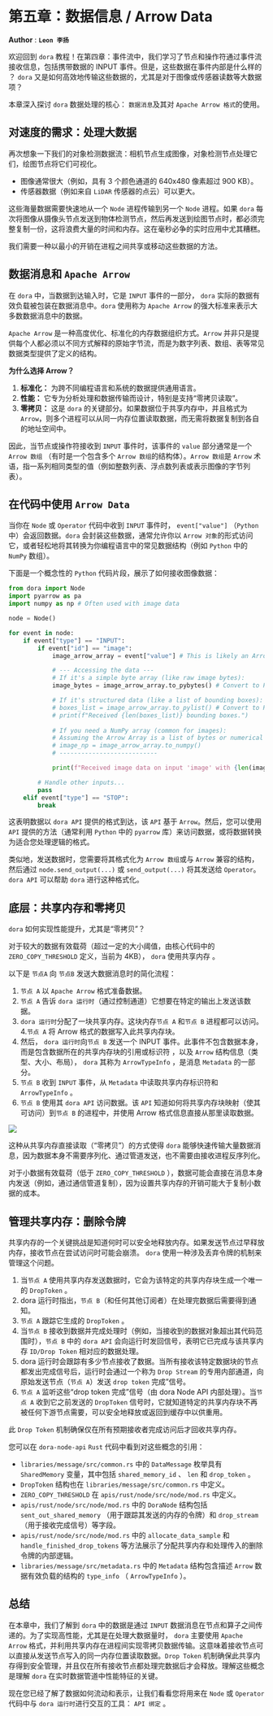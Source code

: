 # 第五章：数据信息 / Arrow Data

**Author** : **`Leon 李扬`**

欢迎回到 `dora` 教程！在第四章：事件流中，我们学习了节点和操作符通过事件流接收信息，包括携带数据的 INPUT 事件。但是，这些数据在事件内部是什么样的 ？ `dora` 又是如何高效地传输这些数据的，尤其是对于图像或传感器读数等大数据项？

本章深入探讨 `dora` 数据处理的核心： `数据消息`及其对 `Apache Arrow 格式`的使用。

## 对速度的需求：处理大数据

再次想象一下我们的对象检测数据流：相机节点生成图像，对象检测节点处理它们，绘图节点将它们可视化。

- 图像通常很大（例如，具有 3 个颜色通道的 640x480 像素超过 900 KB）。
- 传感器数据（例如来自 `LiDAR` 传感器的点云）可以更大。

这些海量数据需要快速地从一个 `Node` 进程传输到另一个 `Node` 进程。如果 `dora` 每次将图像从摄像头节点发送到物体检测节点，然后再发送到绘图节点时，都必须完整复制一份，这将浪费大量的时间和内存。这在毫秒必争的实时应用中尤其糟糕。

我们需要一种以最小的开销在进程之间共享或移动这些数据的方法。

## 数据消息和 `Apache Arrow`

在 `dora` 中，当数据到达输入时，它是 `INPUT` 事件的一部分， `dora` 实际的数据有效负载被包装在数据消息中。`dora` 使用称为 `Apache Arrow` 的强大标准来表示大多数数据消息中的数据。

`Apache Arrow` 是一种高度优化、标准化的内存数据组织方式。`Arrow` 并非只是提供每个人都必须以不同方式解释的原始字节流，而是为数字列表、数组、表等常见数据类型提供了定义的结构。

**为什么选择 Arrow？**

1. **标准化：** 为跨不同编程语言和系统的数据提供通用语言。
2. **性能：** 它专为分析处理和数据传输而设计，特别是支持“零拷贝读取”。
3. **零拷贝：** 这是 `dora` 的关键部分。如果数据位于共享内存中，并且格式为 `Arrow`，则多个进程可以从同一内存位置读取数据，而无需将数据复制到各自的地址空间中。

因此，当节点或操作符接收到 `INPUT` 事件时，该事件的 `value` 部分通常是一个 `Arrow 数组` （有时是一个包含多个 `Arrow 数组`的结构体）。`Arrow 数组`是 `Arrow` 术语，指一系列相同类型的值（例如整数列表、浮点数列表或表示图像的字节列表）。

## 在代码中使用 `Arrow Data`

当你在 `Node` 或 `Operator` 代码中收到 `INPUT` 事件时， `event["value"]` （`Python` 中）会返回数据。`dora` 会封装这些数据，通常允许你以 `Arrow 对象`的形式访问它，或者轻松地将其转换为你编程语言中的常见数据结构（例如 `Python` 中的 `NumPy` 数组）。

下面是一个概念性的 `Python` 代码片段，展示了如何接收图像数据：

```py
from dora import Node
import pyarrow as pa
import numpy as np # Often used with image data

node = Node()

for event in node:
    if event["type"] == "INPUT":
        if event["id"] == "image":
            image_arrow_array = event["value"] # This is likely an Arrow Array

            # --- Accessing the data ---
            # If it's a simple byte array (like raw image bytes):
            image_bytes = image_arrow_array.to_pybytes() # Convert to Python bytes

            # If it's structured data (like a list of bounding boxes):
            # boxes_list = image_arrow_array.to_pylist() # Convert to Python list
            # print(f"Received {len(boxes_list)} bounding boxes.")
            
            # If you need a NumPy array (common for images):
            # Assuming the Arrow Array is a list of bytes or numerical array
            # image_np = image_arrow_array.to_numpy() 
            # ---------------------------

            print(f"Received image data on input 'image' with {len(image_bytes)} bytes.")

        # Handle other inputs...
        pass
    elif event["type"] == "STOP":
        break
```

这表明数据以 `dora API` 提供的格式到达，该 `API` 基于 `Arrow`。然后，您可以使用 `API` 提供的方法（通常利用 `Python` 中的 `pyarrow` 库）来访问数据，或将数据转换为适合您处理逻辑的格式。

类似地，发送数据时，您需要将其格式化为 `Arrow 数组`或与 `Arrow` 兼容的结构，然后通过 `node.send_output(...)` 或 `send_output(...)` 将其发送给 `Operator`。`dora API` 可以帮助 `dora` 进行这种格式化。

## 底层：共享内存和零拷贝

`dora` 如何实现性能提升，尤其是“零拷贝”？

对于较大的数据有效载荷（超过一定的大小阈值，由核心代码中的 `ZERO_COPY_THRESHOLD` 定义，当前为 4KB）， `dora` 使用共享内存 。

以下是 `节点A` 向 `节点B` 发送大数据消息时的简化流程：

1. `节点 A` 以 `Apache Arrow` 格式准备数据。
2. `节点 A` 告诉 `dora 运行时`（通过控制通道）它想要在特定的输出上发送该数据。
3. `dora 运行时`分配了一块共享内存。这块内存`节点 A` 和`节点 B` 进程都可以访问。
4.`节点 A` 将 Arrow 格式的数据写入此共享内存块。
5. 然后， `dora 运行时`向`节点 B` 发送一个 INPUT 事件。此事件不包含数据本身，而是包含数据所在的共享内存块的引用或标识符 ，以及 `Arrow` 结构信息（类型、大小、布局）， `dora` 其称为 `ArrowTypeInfo` ，是消息 `Metadata` 的一部分。
6. `节点 B` 收到 `INPUT` 事件，从 `Metadata` 中读取共享内存标识符和 `ArrowTypeInfo` 。
7. `节点 B` 使用其 `dora API` 访问数据。该 `API` 知道如何将共享内存块映射（使其可访问）到`节点 B` 的进程中，并使用 Arrow 格式信息直接从那里读取数据。

![](/data-message01.png)

这种从共享内存直接读取（“零拷贝”）的方式使得 `dora` 能够快速传输大量数据消息，因为数据本身不需要序列化、通过管道发送，也不需要由接收进程反序列化。

对于小数据有效载荷（低于 `ZERO_COPY_THRESHOLD` ），数据可能会直接在消息本身内发送（例如，通过通信管道复制），因为设置共享内存的开销可能大于复制小数据的成本。

## 管理共享内存：删除令牌

共享内存的一个关键挑战是知道何时可以安全地释放内存。如果发送节点过早释放内存，接收节点在尝试访问时可能会崩溃。 `dora` 使用一种涉及丢弃令牌的机制来管理这个问题。

1. 当`节点 A` 使用共享内存发送数据时，它会为该特定的共享内存块生成一个唯一的 `DropToken` 。
2. dora 运行时指出，`节点 B`（和任何其他订阅者）在处理完数据后需要得到通知。
3. `节点 A` 跟踪它生成的 `DropToken` 。
4. 当`节点 B` 接收到数据并完成处理时（例如，当接收到的数据对象超出其代码范围时），`节点 B` 中的 `dora API` 会向运行时发回信号，表明它已完成与该共享内存 `ID/Drop Token` 相对应的数据处理。
5. dora 运行时会跟踪有多少节点接收了数据。当所有接收该特定数据块的节点都发出完成信号后，运行时会通过一个称为 `Drop Stream` 的专用内部通道，向原始发送节点（`节点 A`）发送 `drop token` 完成”信号。
6. `节点 A` 监听这些“drop token 完成”信号（由 dora Node API 内部处理）。当`节点 A` 收到它之前发送的 `DropToken` 信号时，它就知道特定的共享内存块不再被任何下游节点需要，可以安全地释放或返回到缓存中以供重用。

此 `Drop Token` 机制确保仅在所有预期接收者完成访问后才回收共享内存。

您可以在 `dora-node-api` `Rust` 代码中看到对这些概念的引用：

- `libraries/message/src/common.rs` 中的 `DataMessage` 枚举具有 `SharedMemory` 变量，其中包括 `shared_memory_id` 、 `len` 和 `drop_token` 。
- `DropToken` 结构也在 `libraries/message/src/common.rs` 中定义。
- `ZERO_COPY_THRESHOLD` 在 `apis/rust/node/src/node/mod.rs` 中定义。
- `apis/rust/node/src/node/mod.rs` 中的 `DoraNode` 结构包括 `sent_out_shared_memory` （用于跟踪其发送的内存的令牌）和 `drop_stream` （用于接收完成信号）等字段。
- `apis/rust/node/src/node/mod.rs` 中的 `allocate_data_sample` 和 `handle_finished_drop_tokens` 等方法展示了分配共享内存和处理传入的删除令牌的内部逻辑。
- `libraries/message/src/metadata.rs` 中的 `Metadata` 结构包含描述 `Arrow` 数据有效负载的结构的 `type_info` （ `ArrowTypeInfo` ）。

## 总结

在本章中，我们了解到 `dora` 中的数据是通过 `INPUT` 数据消息在节点和算子之间传递的。为了实现高性能，尤其是在处理大数据量时， `dora` 主要使用 `Apache Arrow` 格式，并利用共享内存在进程间实现零拷贝数据传输。这意味着接收节点可以直接从发送节点写入的同一内存位置读取数据。`Drop Token` 机制确保此共享内存得到安全管理，并且仅在所有接收节点都处理完数据后才会释放。理解这些概念是理解 `dora` 在实时数据管道中性能特征的关键。

现在您已经了解了数据如何流动和表示，让我们看看您将用来在 `Node` 或 `Operator` 代码中与 `dora 运行时`进行交互的工具： `API 绑定` 。